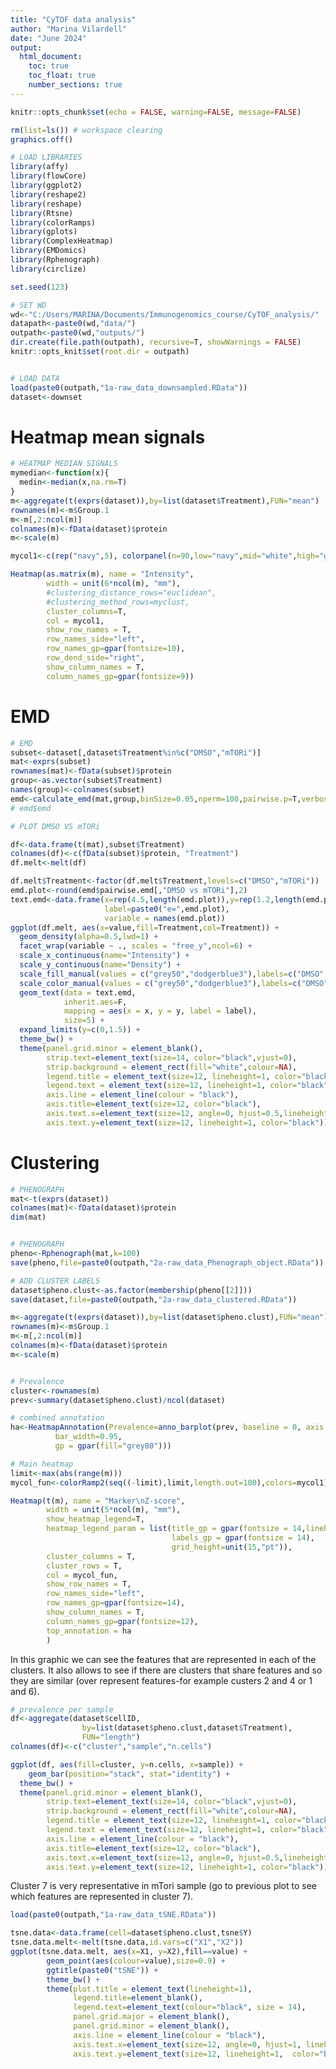 ```yaml
---
title: "CyTOF data analysis"
author: "Marina Vilardell"
date: "June 2024"
output:
  html_document:
    toc: true
    toc_float: true
    number_sections: true
---
```


```r
knitr::opts_chunk$set(echo = FALSE, warning=FALSE, message=FALSE)

rm(list=ls()) # workspace clearing
graphics.off()

# LOAD LIBRARIES
library(affy)
library(flowCore)
library(ggplot2)
library(reshape2)
library(reshape)
library(Rtsne)
library(colorRamps)
library(gplots)
library(ComplexHeatmap)
library(EMDomics)
library(Rphenograph)
library(circlize)

set.seed(123)

# SET WD
wd<-"C:/Users/MARINA/Documents/Immunogenomics_course/CyTOF_analysis/"
datapath<-paste0(wd,"data/")
outpath<-paste0(wd,"outputs/")
dir.create(file.path(outpath), recursive=T, showWarnings = FALSE)
knitr::opts_knit$set(root.dir = outpath)


# LOAD DATA
load(paste0(outpath,"1a-raw_data_downsampled.RData"))
dataset<-downset
```

# Heatmap mean signals

```r

# HEATMAP MEDIAN SIGNALS
mymedian<-function(x){
  medin<-median(x,na.rm=T)
}
m<-aggregate(t(exprs(dataset)),by=list(dataset$Treatment),FUN="mean")
rownames(m)<-m$Group.1
m<-m[,2:ncol(m)]
colnames(m)<-fData(dataset)$protein
m<-scale(m)

mycol1<-c(rep("navy",5), colorpanel(n=90,low="navy",mid="white",high="gold1"), rep("gold1",5))

Heatmap(as.matrix(m), name = "Intensity",
        width = unit(6*ncol(m), "mm"),
        #clustering_distance_rows="euclidean",
        #clustering_method_rows=myclust,
        cluster_columns=T,
        col = mycol1,
        show_row_names = T, 
        row_names_side="left",
        row_names_gp=gpar(fontsize=10),
        row_dend_side="right",
        show_column_names = T,
        column_names_gp=gpar(fontsize=9))
```

# EMD

```r

# EMD
subset<-dataset[,dataset$Treatment%in%c("DMSO","mTORi")]
mat<-exprs(subset)
rownames(mat)<-fData(subset)$protein
group<-as.vector(subset$Treatment)
names(group)<-colnames(subset)
emd<-calculate_emd(mat,group,binSize=0.05,nperm=100,pairwise.p=T,verbose=F,parallel=F)
# emd$emd

# PLOT DMSO VS mTORi

df<-data.frame(t(mat),subset$Treatment)
colnames(df)<-c(fData(subset)$protein, "Treatment")
df.melt<-melt(df)

df.melt$Treatment<-factor(df.melt$Treatment,levels=c("DMSO","mTORi"))
emd.plot<-round(emd$pairwise.emd[,"DMSO vs mTORi"],2)
text.emd<-data.frame(x=rep(4.5,length(emd.plot)),y=rep(1.2,length(emd.plot)),
                     label=paste0("e=",emd.plot),
                     variable = names(emd.plot))
ggplot(df.melt, aes(x=value,fill=Treatment,col=Treatment)) +
  geom_density(alpha=0.5,lwd=1) +
  facet_wrap(variable ~ ., scales = "free_y",ncol=6) +
  scale_x_continuous(name="Intensity") +
  scale_y_continuous(name="Density") +
  scale_fill_manual(values = c("grey50","dodgerblue3"),labels=c("DMSO","mTORi")) +
  scale_color_manual(values = c("grey50","dodgerblue3"),labels=c("DMSO","mTORi")) +
  geom_text(data = text.emd,
            inherit.aes=F,
            mapping = aes(x = x, y = y, label = label),
            size=5) +
  expand_limits(y=c(0,1.5)) +
  theme_bw() +
  theme(panel.grid.minor = element_blank(),
        strip.text=element_text(size=14, color="black",vjust=0),
        strip.background = element_rect(fill="white",colour=NA),
        legend.title = element_text(size=12, lineheight=1, color="black"),
        legend.text = element_text(size=12, lineheight=1, color="black"),
        axis.line = element_line(colour = "black"),
        axis.title=element_text(size=12, color="black"),
        axis.text.x=element_text(size=12, angle=0, hjust=0.5,lineheight=1, color="black"),
        axis.text.y=element_text(size=12, lineheight=1, color="black"))

```

# Clustering

```r

# PHENOGRAPH
mat<-t(exprs(dataset))
colnames(mat)<-fData(dataset)$protein
dim(mat)


# PHENOGRAPH
pheno<-Rphenograph(mat,k=100)
save(pheno,file=paste0(outpath,"2a-raw_data_Phenograph_object.RData"))

# ADD CLUSTER LABELS
dataset$pheno.clust<-as.factor(membership(pheno[[2]]))
save(dataset,file=paste0(outpath,"2a-raw_data_clustered.RData"))

```

```r
m<-aggregate(t(exprs(dataset)),by=list(dataset$pheno.clust),FUN="mean")
rownames(m)<-m$Group.1
m<-m[,2:ncol(m)]
colnames(m)<-fData(dataset)$protein
m<-scale(m)


# Prevalence
cluster<-rownames(m)
prev<-summary(dataset$pheno.clust)/ncol(dataset)

# combined annotation
ha<-HeatmapAnnotation(Prevalence=anno_barplot(prev, baseline = 0, axis = TRUE,
          bar_width=0.95,
          gp = gpar(fill="grey80"))) 

# Main heatmap
limit<-max(abs(range(m)))
mycol_fun<-colorRamp2(seq((-limit),limit,length.out=100),colors=mycol1)

Heatmap(t(m), name = "Marker\nZ-score",
        width = unit(5*ncol(m), "mm"),
        show_heatmap_legend=T,
        heatmap_legend_param = list(title_gp = gpar(fontsize = 14,lineheight=0.9),
                                    labels_gp = gpar(fontsize = 14),
                                    grid_height=unit(15,"pt")),
        cluster_columns = T,
        cluster_rows = T,
        col = mycol_fun,
        show_row_names = T, 
        row_names_side="left",
        row_names_gp=gpar(fontsize=14),
        show_column_names = T,
        column_names_gp=gpar(fontsize=12),
        top_annotation = ha
        ) 

```

In this graphic we can see the features that are represented in each of the clusters. It also allows to see if there are clusters that share features and so they are similar (over represent features-for example custers 2 and 4 or 1 and 6).

```r

# prevalence per sample
df<-aggregate(dataset$cellID,
                by=list(dataset$pheno.clust,dataset$Treatment),
                FUN="length")
colnames(df)<-c("cluster","sample","n.cells")

ggplot(df, aes(fill=cluster, y=n.cells, x=sample)) + 
    geom_bar(position="stack", stat="identity") +
  theme_bw() +
  theme(panel.grid.minor = element_blank(),
        strip.text=element_text(size=14, color="black",vjust=0),
        strip.background = element_rect(fill="white",colour=NA),
        legend.title = element_text(size=12, lineheight=1, color="black"),
        legend.text = element_text(size=12, lineheight=1, color="black"),
        axis.line = element_line(colour = "black"),
        axis.title=element_text(size=12, color="black"),
        axis.text.x=element_text(size=12, angle=0, hjust=0.5,lineheight=1, color="black"),
        axis.text.y=element_text(size=12, lineheight=1, color="black"))

```

Cluster 7 is very representative in mTori sample (go to previous plot to see which features are represented in cluster 7).

```r
load(paste0(outpath,"1a-raw_data_tSNE.RData"))

tsne.data<-data.frame(cell=dataset$pheno.clust,tsne$Y)
tsne.data.melt<-melt(tsne.data,id.vars=c("X1","X2"))
ggplot(tsne.data.melt, aes(x=X1, y=X2),fill==value) +
        geom_point(aes(colour=value),size=0.9) +
        ggtitle(paste0("tSNE")) +
        theme_bw() +
        theme(plot.title = element_text(lineheight=1),
              legend.title=element_blank(),
              legend.text=element_text(colour="black", size = 14),
              panel.grid.major = element_blank(),
              panel.grid.minor = element_blank(), 
              axis.line = element_line(colour = "black"),
              axis.text.x=element_text(size=12, angle=0, hjust=1, lineheight=1,  color="black"),
              axis.text.y=element_text(size=12, lineheight=1,  color="black"))

```
